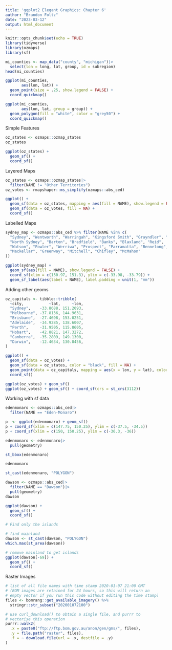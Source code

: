 ```yaml
---
title: 'ggplot2 Elegant Graphics: Chapter 6'
author: "Brandon Foltz"
date: "2023-03-12"
output: html_document
---
```


```r
knitr::opts_chunk$set(echo = TRUE)
library(tidyverse)
library(ozmaps)
library(sf)
```

```r
mi_counties <- map_data("county", "michigan")|>
  select(lon = long, lat, group, id = subregion)
head(mi_counties)

ggplot(mi_counties,
       aes(lon, lat)) +
  geom_point(size = .25, show.legend = FALSE) +
  coord_quickmap()

ggplot(mi_counties,
       aes(lon, lat, group = group)) +
  geom_polygon(fill = "white", color = "grey50") +
  coord_quickmap()
```

Simple Features

```r
oz_states <- ozmaps::ozmap_states
oz_states

ggplot(oz_states) +
  geom_sf() +
  coord_sf()
```

Layered Maps

```r
oz_states <- ozmaps::ozmap_states|>
  filter(NAME != "Other Territories")
oz_votes <- rmapshaper::ms_simplify(ozmaps::abs_ced)

ggplot() +
  geom_sf(data = oz_states, mapping = aes(fill = NAME), show.legend = FALSE) + 
  geom_sf(data = oz_votes, fill = NA) +
  coord_sf()
```

Labelled Maps

```r
sydney_map <- ozmaps::abs_ced %>% filter(NAME %in% c(
  "Sydney", "Wentworth", "Warringah", "Kingsford Smith", "Grayndler", "Lowe", 
  "North Sydney", "Barton", "Bradfield", "Banks", "Blaxland", "Reid", 
  "Watson", "Fowler", "Werriwa", "Prospect", "Parramatta", "Bennelong", 
  "Mackellar", "Greenway", "Mitchell", "Chifley", "McMahon"
))

ggplot(sydney_map) +
  geom_sf(aes(fill = NAME), show.legend = FALSE) +
  coord_sf(xlim = c(150.97, 151.3), ylim = c(-33.98, -33.79)) +
  geom_sf_label(aes(label = NAME), label.padding = unit(1, "mm"))
```

Adding other geoms

```r
oz_capitals <- tibble::tribble( 
  ~city,           ~lat,     ~lon,
  "Sydney",    -33.8688, 151.2093,  
  "Melbourne", -37.8136, 144.9631, 
  "Brisbane",  -27.4698, 153.0251, 
  "Adelaide",  -34.9285, 138.6007, 
  "Perth",     -31.9505, 115.8605, 
  "Hobart",    -42.8821, 147.3272, 
  "Canberra",  -35.2809, 149.1300, 
  "Darwin",    -12.4634, 130.8456, 
)

ggplot() +
  geom_sf(data = oz_votes) +
  geom_sf(data = oz_states, color = "black", fill = NA) +
  geom_point(data = oz_capitals, mapping = aes(x = lon, y = lat), color = "red") +
  coord_sf()
```

```r
ggplot(oz_votes) + geom_sf()
ggplot(oz_votes) + geom_sf() + coord_sf(crs = st_crs(3112))
```

Working with sf data
```r
edenmonaro <- ozmaps::abs_ced|>
  filter(NAME == "Eden-Monaro")

p  <- ggplot(edenmonaro) + geom_sf()
p + coord_sf(xlim = c(147.75, 150.25), ylim = c(-37.5, -34.5))
p + coord_sf(xlim = c(150, 150.25), ylim = c(-36.3, -36))

edenmonaro <- edenmonaro|>
  pull(geometry)

st_bbox(edenmonaro)

edenmonaro

st_cast(edenmonaro, "POLYGON")
```
```r
dawson <- ozmaps::abs_ced|>
  filter(NAME == "Dawson")|>
  pull(geometry)
dawson

ggplot(dawson) +
  geom_sf() +
  coord_sf()

# Find only the islands

# find mainland
dawson <- st_cast(dawson, "POLYGON")
which.max(st_area(dawson))

# remove mainland to get islands
ggplot(dawson[-69]) +
  geom_sf() +
  coord_sf()
```

Raster Images

```r
# list of all file names with time stamp 2020-01-07 21:00 GMT 
# (BOM images are retained for 24 hours, so this will return an
# empty vector if you run this code without editing the time stamp)
files <- bomrang::get_available_imagery() %>%
  stringr::str_subset("202001072100") 

# use curl_download() to obtain a single file, and purrr to 
# vectorise this operation
purrr::walk2(
  .x = paste0("ftp://ftp.bom.gov.au/anon/gen/gms/", files),
  .y = file.path("raster", files),
  .f = ~ download.file(url = .x, destfile = .y)
)
```

